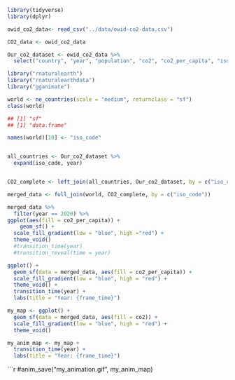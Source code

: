 ```r
library(tidyverse)
library(dplyr)
```

```r
owid_co2_data<- read_csv("../data/owid-co2-data.csv")
```

```r
CO2_data <- owid_co2_data
```


```r
Our_co2_dataset <- owid_co2_data %>% 
  select("country", "year", "population", "co2", "co2_per_capita", "iso_code")
```

```r
library("rnaturalearth")
library("rnaturalearthdata")
library("gganimate")

world <- ne_countries(scale = "medium", returnclass = "sf")
class(world)

## [1] "sf"  
## [1] "data.frame"
```

```r
names(world)[10] <- "iso_code"


all_countries <- Our_co2_dataset %>%
  expand(iso_code, year)


CO2_complete <- left_join(all_countries, Our_co2_dataset, by = c("iso_code", "year"))
```


```r
merged_data <- full_join(world, CO2_complete, by = c("iso_code"))
```



```r
merged_data %>% 
  filter(year == 2020) %>% 
ggplot(aes(fill = co2_per_capita)) +
    geom_sf() +
  scale_fill_gradient(low = "blue", high ="red") +
  theme_void()
  #transition_time(year)
  #transition_reveal(time = year)
```
```r
ggplot() +
  geom_sf(data = merged_data, aes(fill = co2_per_capita)) +
  scale_fill_gradient(low = "blue", high = "red") +
  theme_void() +
  transition_time(year) +
  labs(title = "Year: {frame_time}")
```

```r
my_map <- ggplot() +
  geom_sf(data = merged_data, aes(fill = co2)) +
  scale_fill_gradient(low = "blue", high = "red") +
  theme_void()
```

```r
my_anim_map <- my_map +
  transition_time(year) +
  labs(title = "Year: {frame_time}")
```

```r
#anim_save("my_animation.gif", my_anim_map)
